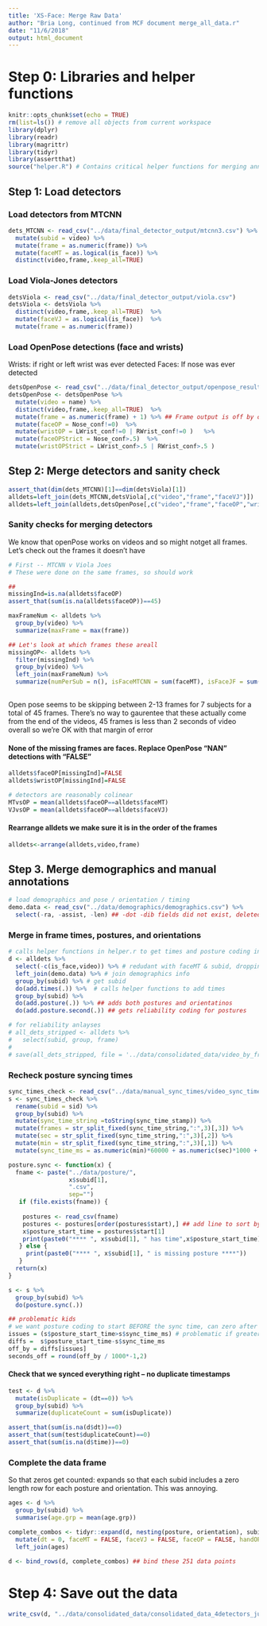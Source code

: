 ```yaml
---
title: 'XS-Face: Merge Raw Data'
author: "Bria Long, continued from MCF document merge_all_data.r"
date: "11/6/2018"
output: html_document
---
```

# Step 0: Libraries and helper functions
```r
knitr::opts_chunk$set(echo = TRUE)
rm(list=ls()) # remove all objects from current workspace
library(dplyr)
library(readr)
library(magrittr)
library(tidyr)
library(assertthat)
source("helper.R") # Contains critical helper functions for merging annotations
```

## Step 1: Load detectors
### Load detectors from MTCNN
```r
dets_MTCNN <- read_csv("../data/final_detector_output/mtcnn3.csv") %>%
  mutate(subid = video) %>%
  mutate(frame = as.numeric(frame)) %>%
  mutate(faceMT = as.logical(is_face)) %>%
  distinct(video,frame,.keep_all=TRUE)   
```

### Load Viola-Jones detectors
```r
detsViola <- read_csv("../data/final_detector_output/viola.csv") 
detsViola <- detsViola %>%
  distinct(video,frame,.keep_all=TRUE)  %>%
  mutate(faceVJ = as.logical(is_face))  %>%
  mutate(frame = as.numeric(frame)) 
```

### Load OpenPose detections (face and wrists)
Wrists: if right or left wrist was ever detected
Faces: If nose was ever detected

```r
detsOpenPose <- read_csv("../data/final_detector_output/openpose_results_truncated_2.csv") 
detsOpenPose <- detsOpenPose %>%
  mutate(video = name) %>%
  distinct(video,frame,.keep_all=TRUE)  %>%
  mutate(frame = as.numeric(frame) + 1) %>% ## Frame output is off by one since we extracted from videos vs. frames.
  mutate(faceOP = Nose_conf!=0)  %>%  
  mutate(wristOP = LWrist_conf!=0 | RWrist_conf!=0 )   %>%
  mutate(faceOPStrict = Nose_conf>.5)  %>%  
  mutate(wristOPStrict = LWrist_conf>.5 | RWrist_conf>.5 )   
```

## Step 2:  Merge detectors and sanity check
```r
assert_that(dim(dets_MTCNN)[1]==dim(detsViola)[1]) 
alldets=left_join(dets_MTCNN,detsViola[,c("video","frame","faceVJ")])  ## Join MTCNN + Viola Jones
alldets=left_join(alldets,detsOpenPose[,c("video","frame","faceOP","wristOP", "faceOPStrict", "wristOPStrict")])  ##  ++ OpenPose
```

### Sanity checks for merging detectors
We know that openPose works on videos and so might notget all frames. Let's check out the frames it doesn't have

```r
# First -- MTCNN v Viola Joes
# These were done on the same frames, so should work

## 
missingInd=is.na(alldets$faceOP)
assert_that(sum(is.na(alldets$faceOP))==45)

maxFrameNum <- alldets %>%
  group_by(video) %>%
  summarize(maxFrame = max(frame))

## Let's look at which frames these areall
missingOP<- alldets %>% 
  filter(missingInd) %>%
  group_by(video) %>%
  left_join(maxFrameNum) %>%
  summarize(numPerSub = n(), isFaceMTCNN = sum(faceMT), isFaceJF = sum(faceVJ), missingFrameStart = min(frame), maxFrameNum = maxFrame[1])
  
```

Open pose seems to be skipping between 2-13 frames for 7 subjects for a total of 45 frames. There's no way to gaurentee that these actually come from the end of the videos, 45 frames is less than 2 seconds of video overall so we're OK with that margin of error

#### None of the missing frames are faces. Replace OpenPose "NAN" detections with "FALSE"
```r
alldets$faceOP[missingInd]=FALSE 
alldets$wristOP[missingInd]=FALSE

# detectors are reasonably colinear
MTvsOP = mean(alldets$faceOP==alldets$faceMT)
VJvsOP = mean(alldets$faceOP==alldets$faceVJ)
```

#### Rearrange alldets we make sure it is in the order of the frames
```r
alldets<-arrange(alldets,video,frame) 
```

## Step 3. Merge demographics and manual annotations
```r
# load demographics and pose / orientation / timing
demo.data <- read_csv("../data/demographics/demographics.csv") %>% 
  select(-ra, -assist, -len) ## -dot -dib fields did not exist, deleted bll
```

### Merge in frame times, postures, and orientations
```r
# calls helper functions in helper.r to get times and posture coding integrated
d <- alldets %>%
  select(-c(is_face,video)) %>% # redudant with faceMT & subid, dropping
  left_join(demo.data) %>% # join demographics info 
  group_by(subid) %>% # get subid
  do(add.times(.)) %>%  # calls helper functions to add times
  group_by(subid) %>%
  do(add.posture(.)) %>% ## adds both postures and orientatinos
  do(add.posture.second(.)) ## gets reliability coding for postures
```

```r
# for reliability anlayses
# all_dets_stripped <- alldets %>%
#   select(subid, group, frame)
# 
# save(all_dets_stripped, file = '../data/consolidated_data/video_by_frame.RData')
```






### Recheck posture syncing times
```r
sync_times_check <- read_csv("../data/manual_sync_times/video_sync_times.csv") 
s <- sync_times_check %>%
  rename(subid = sid) %>%
  group_by(subid) %>%
  mutate(sync_time_string =toString(sync_time_stamp)) %>%
  mutate(frames = str_split_fixed(sync_time_string,":",3)[,3]) %>%
  mutate(sec = str_split_fixed(sync_time_string,":",3)[,2]) %>%
  mutate(min = str_split_fixed(sync_time_string,":",3)[,1]) %>%
  mutate(sync_time_ms = as.numeric(min)*60000 + as.numeric(sec)*1000 + as.numeric(frames)*33.33)

posture.sync <- function(x) {
  fname <- paste("../data/posture/",
                 x$subid[1],
                 ".csv",
                 sep="")
   if (file.exists(fname)) {
    
    postures <- read_csv(fname)
    postures <- postures[order(postures$start),] ## add line to sort by time in case weird coding order -- the case for some kids
    x$posture_start_time = postures$start[1]
    print(paste0("**** ", x$subid[1], " has time",x$posture_start_time))
   } else {
     print(paste0("**** ", x$subid[1], " is missing posture ****"))
   }
  return(x)
}

s <- s %>%
  group_by(subid) %>%
  do(posture.sync(.))

## problematic kids
# we want posture coding to start BEFORE the sync time, can zero after
issues = (s$posture_start_time>s$sync_time_ms) # problematic if greater
diffs =  s$posture_start_time-s$sync_time_ms
off_by = diffs[issues]
seconds_off = round(off_by / 1000*-1,2)
```

#### Check that we synced everything right -- no duplicate timestamps
```r
test <- d %>%
  mutate(isDuplicate = (dt==0)) %>%
  group_by(subid) %>%
  summarize(duplicateCount = sum(isDuplicate))

assert_that(sum(is.na(d$dt))==0)
assert_that(sum(test$duplicateCount)==0)
assert_that(sum(is.na(d$time))==0)
```


### Complete the data frame 
So that zeros get counted: expands so that each subid includes a zero length row for each posture and orientation.
This was annoying.
```r
ages <- d %>%
  group_by(subid) %>%
  summarise(age.grp = mean(age.grp)) 

complete_combos <- tidyr::expand(d, nesting(posture, orientation), subid) %>% 
  mutate(dt = 0, faceMT = FALSE, faceVJ = FALSE, faceOP = FALSE, handOP = FALSE, wristOP = FALSE) %>%
  left_join(ages)

d <- bind_rows(d, complete_combos) ## bind these 251 data points
```

# Step 4: Save out the data
```r
write_csv(d, "../data/consolidated_data/consolidated_data_4detectors_july2020.csv") #
```
